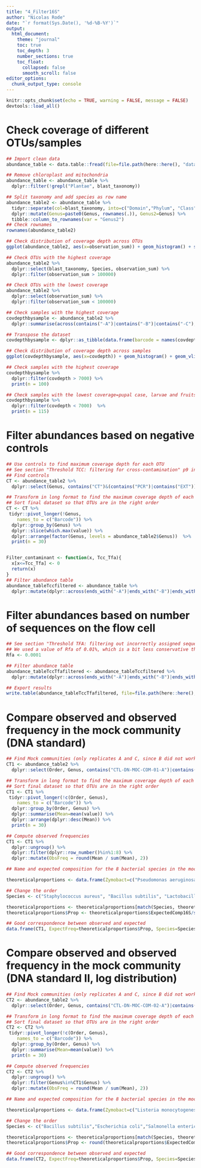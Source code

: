 ```yaml
---
title: "4_Filter16S"
author: "Nicolas Rode"
date: "`r format(Sys.Date(), '%d-%B-%Y')`"
output: 
  html_document:
    theme: "journal"
    toc: true
    toc_depth: 3
    number_sections: true
    toc_float:
      collapsed: false
      smooth_scroll: false
editor_options: 
  chunk_output_type: console
---
```



```r
knitr::opts_chunk$set(echo = TRUE, warning = FALSE, message = FALSE)
devtools::load_all()
```

# Check coverage of different OTUs/samples
```r
## Import clean data
abundance_table <- data.table::fread(file=file.path(here::here(), "data", "derived_data", "2022_16S_JRLAT_cleaned_abundance.tsv"),sep="\t",header=TRUE)

## Remove chloroplast and mitochondria
abundance_table <- abundance_table %>%
  dplyr::filter(!grepl("Plantae", blast_taxonomy))

## Split taxonomy and add species as row name
abundance_table2 <- abundance_table %>% 
  tidyr::separate(col=blast_taxonomy, into=c("Domain","Phylum", "Class", "Order", "Family", "Genus", "Species"), sep=";", remove=FALSE) %>%
  dplyr::mutate(Genus=paste0(Genus, rownames(.)), Genus2=Genus) %>%
  tibble::column_to_rownames(var = "Genus2")
## Check rownames
rownames(abundance_table2)

## Check distribution of coverage depth across OTUs
ggplot(abundance_table2, aes(x=observation_sum)) + geom_histogram() + scale_x_log10()

## Check OTUs with the highest coverage
abundance_table2 %>% 
  dplyr::select(blast_taxonomy, Species, observation_sum) %>% 
  dplyr::filter(observation_sum > 100000)

## Check OTUs with the lowest coverage
abundance_table2 %>% 
  dplyr::select(observation_sum) %>% 
  dplyr::filter(observation_sum < 100000)

## Check samples with the highest coverage
covdepthbysample <- abundance_table2 %>% 
  dplyr::summarise(across(contains("-A")|contains("-B")|contains("-C"), sum))

## Transpose the dataset
covdepthbysample <- dplyr::as_tibble(data.frame(barcode = names(covdepthbysample), covdepth=t(covdepthbysample)))

## Check distribution of coverage depth across samples
ggplot(covdepthbysample, aes(x=covdepth)) + geom_histogram() + geom_vline(aes(xintercept = 7000), colour="red")

## Check samples with the highest coverage
covdepthbysample %>% 
  dplyr::filter(covdepth > 7000) %>%
  print(n = 100)

## Check samples with the lowest coverage=pupal case, larvae and fruits
covdepthbysample %>% 
  dplyr::filter(covdepth < 7000)  %>%
  print(n = 115)

```

# Filter abundances based on negative controls
```r

## Use controls to find maximum coverage depth for each OTU
## See section "Threshold TCC: filtering for cross-contamination" p9 in Galan et al 2016: https://journals.asm.org/doi/10.1128/mSystems.00032-16
## Find controls
CT <- abundance_table2 %>% 
  dplyr::select(Genus, contains("CT")&(contains("PCR")|contains("EXT")))

## Transform in long format to find the maximum coverage depth of each OTUs across all controls
## Sort final dataset so that OTUs are in the right order
CT <- CT %>% 
 tidyr::pivot_longer(!Genus,
    names_to = c("Barcode")) %>%
  dplyr::group_by(Genus) %>%
  dplyr::slice(which.max(value)) %>%
  dplyr::arrange(factor(Genus, levels = abundance_table2$Genus))  %>%
  print(n = 30)


Filter_contaminant <- function(x, Tcc_Tfa){
  x[x<=Tcc_Tfa] <- 0
  return(x)
}
## Filter abundance table
abundance_tableTccfiltered <- abundance_table %>%
  dplyr::mutate(dplyr::across(ends_with("-A")|ends_with("-B")|ends_with("-C"), ~Filter_contaminant(., CT$value)))

```
# Filter abundances based on number of sequences on the flow cell
```r
## See section "Threshold TFA: filtering out incorrectly assigned sequences" p9 in Galan et al 2016: https://journals.asm.org/doi/10.1128/mSystems.00032-16
## We used a value of Rfa of 0.01%, which is a bit less conservative than the 0.02% of Galan et al 2016
Rfa <- 0.0001

## Filter abundance table
abundance_tableTccTfafiltered <- abundance_tableTccfiltered %>%
  dplyr::mutate(dplyr::across(ends_with("-A")|ends_with("-B")|ends_with("-C"), ~Filter_contaminant(., abundance_tableTccfiltered$observation_sum*Rfa)))

## Export results
write.table(abundance_tableTccTfafiltered, file=file.path(here::here(), "data", "derived_data", "2022_16S_JRLAT_cleaned_filtered_abundance_final.tsv"), sep="\t", row.names=FALSE, col.names=TRUE, quote=FALSE)

```
# Compare observed and observed frequency in the mock community (DNA standard)
```r

## Find Mock communities (only replicates A and C, since B did not work)
CT1 <- abundance_table2 %>% 
  dplyr::select(Order, Genus, contains("CTL-DN-MOC-COM-01-A")|contains("CTL-DN-MOC-COM-01-C"))

## Transform in long format to find the maximum coverage depth of each OTUs across each mock
## Sort final dataset so that OTUs are in the right order
CT1 <- CT1 %>% 
 tidyr::pivot_longer(!c(Order, Genus),
    names_to = c("Barcode")) %>%
  dplyr::group_by(Order, Genus) %>%
  dplyr::summarise(Mean=mean(value)) %>%
  dplyr::arrange(dplyr::desc(Mean)) %>%
  print(n = 30)

## Compute observed frequencies
CT1 <- CT1 %>%
  dplyr::ungroup() %>%
  dplyr::filter(dplyr::row_number()%in%1:8) %>%
  dplyr::mutate(ObsFreq = round(Mean / sum(Mean), 2))

## Name and expected composition for the 8 bacterial species in the mock:https://www.zymoresearch.com/collections/zymobiomics-microbial-community-standards/products/zymobiomics-microbial-community-dna-standard

theoreticalproportions <- data.frame(Zymobact=c("Pseudomonas aeruginosa","Escherichia coli","Salmonella enterica", "Lactobacillus fermentum", "Enterococcus faecalis", "Staphylococcus aureus", "Listeria monocytogenes", "Bacillus subtilis"), ExpectedComp16S=c(4.2, 10.1,10.4, 18.4, 9.9, 15.5, 14.1, 17.4))

## Change the order
Species <- c("Staphylococcus aureus", "Bacillus subtilis", "Lactobacillus fermentum", "Salmonella enterica","Escherichia coli","Listeria monocytogenes" , "Pseudomonas aeruginosa","Enterococcus faecalis")

theoreticalproportions <- theoreticalproportions[match(Species, theoreticalproportions$Zymobact),]
theoreticalproportions$Prop <- theoreticalproportions$ExpectedComp16S/sum(theoreticalproportions$ExpectedComp16S) 

## Good correspondence between observed and expected
data.frame(CT1, ExpectFreq=theoreticalproportions$Prop, Species=Species )
```
# Compare observed and observed frequency in the mock community (DNA standard II, log distribution)
```r
## Find Mock communities (only replicates A and C, since B did not work)
CT2 <- abundance_table2 %>% 
  dplyr::select(Order, Genus, contains("CTL-DN-MOC-COM-02-A")|contains("CTL-DN-MOC-COM-02-C"))

## Transform in long format to find the maximum coverage depth of each OTUs across each mock
## Sort final dataset so that OTUs are in the right order
CT2 <- CT2 %>% 
 tidyr::pivot_longer(!c(Order, Genus),
    names_to = c("Barcode")) %>%
  dplyr::group_by(Order, Genus) %>%
  dplyr::summarise(Mean=mean(value)) %>%
  print(n = 30)

## Compute observed frequencies
CT2 <- CT2 %>%
  dplyr::ungroup() %>%
  dplyr::filter(Genus%in%CT1$Genus) %>%
  dplyr::mutate(ObsFreq = round(Mean / sum(Mean), 2))

## Name and expected composition for the 8 bacterial species in the mock:https://www.zymoresearch.com/collections/zymobiomics-microbial-community-standards/products/zymobiomics-microbial-community-dna-standard

theoreticalproportions <- data.frame(Zymobact=c("Listeria monocytogenes", "Pseudomonas aeruginosa", "Bacillus subtilis","Escherichia coli","Salmonella enterica", "Lactobacillus fermentum", "Enterococcus faecalis", "Staphylococcus aureus"), ExpectedComp16S=c(95.9, 2.8 , 1.2, 0.069, 0.07, 0.012, 0.00067, 0.0001))

## Change the order
Species <- c("Bacillus subtilis","Escherichia coli","Salmonella enterica" ,"Enterococcus faecalis", "Lactobacillus fermentum","Listeria monocytogenes","Staphylococcus aureus", "Pseudomonas aeruginosa")

theoreticalproportions <- theoreticalproportions[match(Species, theoreticalproportions$Zymobact),]
theoreticalproportions$Prop <- round(theoreticalproportions$ExpectedComp16S/sum(theoreticalproportions$ExpectedComp16S), 3)

## Good correspondence between observed and expected
data.frame(CT2, ExpectFreq=theoreticalproportions$Prop, Species=Species )
```
